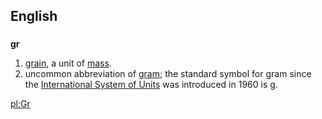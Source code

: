 ==English==

==={{Abbreviation}}===
'''gr'''
# [[grain]], a unit of [[mass]].
# uncommon abbreviation of [[gram]]; the standard symbol for gram since the [[International System of Units]] was introduced in 1960 is [[g]].

[[pl:Gr]]